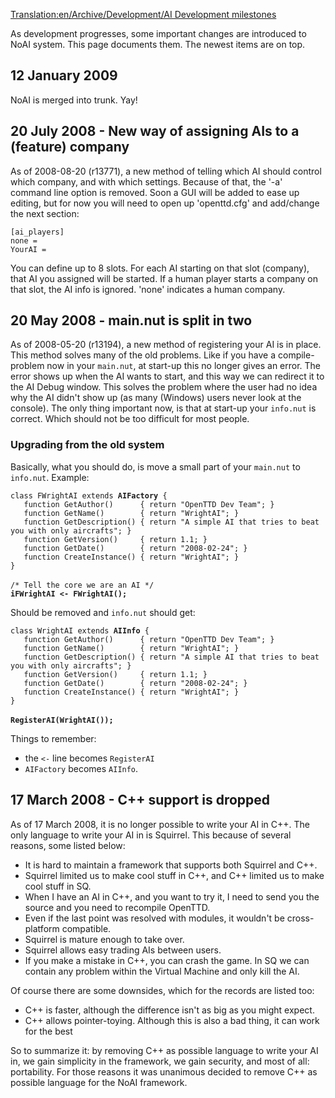 [[Translation:en/Archive/Development/AI Development milestones]]


{{en/Development/Script/Navigation}}
As development progresses, some important changes are introduced to NoAI system. This page documents them. The newest items are on top.

== 12 January 2009 ==

NoAI is merged into trunk. Yay!

== 20 July 2008 - New way of assigning AIs to a (feature) company ==

As of 2008-08-20 (r13771), a new method of telling which AI should control which company, and with which settings. Because of that, the '-a' command line option is removed. Soon a GUI will be added to ease up editing, but for now you will need to open up 'openttd.cfg' and add/change the next section:

 [ai_players]
 none = 
 YourAI =

You can define up to 8 slots. For each AI starting on that slot (company), that AI you assigned will be started. If a human player starts a company on that slot, the AI info is ignored. 'none' indicates a human company.

== 20 May 2008 - main.nut is split in two ==

As of 2008-05-20 (r13194), a new method of registering your AI is in place. This method solves many of the old problems. Like if you have a compile-problem now in your <code>main.nut</code>, at start-up this no longer gives an error. The error shows up when the AI wants to start, and this way we can redirect it to the AI Debug window. This solves the problem where the user had no idea why the AI didn't show up (as many (Windows) users never look at the console). The only thing important now, is that at start-up your <code>info.nut</code> is correct. Which should not be too difficult for most people.

===Upgrading from the old system===

Basically, what you should do, is move a small part of your <code>main.nut</code> to <code>info.nut</code>. Example:

 class FWrightAI extends '''AIFactory''' {
 	function GetAuthor()      { return "OpenTTD Dev Team"; }
 	function GetName()        { return "WrightAI"; }
 	function GetDescription() { return "A simple AI that tries to beat you with only aircrafts"; }
 	function GetVersion()     { return 1.1; }
 	function GetDate()        { return "2008-02-24"; }
 	function CreateInstance() { return "WrightAI"; }
 }
 
 /* Tell the core we are an AI */
 '''iFWrightAI <- FWrightAI();'''

Should be removed and <code>info.nut</code> should get:

 class WrightAI extends '''AIInfo''' {
 	function GetAuthor()      { return "OpenTTD Dev Team"; }
 	function GetName()        { return "WrightAI"; }
 	function GetDescription() { return "A simple AI that tries to beat you with only aircrafts"; }
 	function GetVersion()     { return 1.1; }
 	function GetDate()        { return "2008-02-24"; }
 	function CreateInstance() { return "WrightAI"; }
 }
 
 '''RegisterAI(WrightAI());'''

Things to remember:
* the <code><-</code> line becomes <code>RegisterAI</code>
* <code>AIFactory</code> becomes <code>AIInfo</code>.

== 17 March 2008 - C++ support is dropped ==

As of 17 March 2008, it is no longer possible to write your AI in C++. The only language to write your AI in is Squirrel. This because of several reasons, some listed below:

* It is hard to maintain a framework that supports both Squirrel and C++.
* Squirrel limited us to make cool stuff in C++, and C++ limited us to make cool stuff in SQ.
* When I have an AI in C++, and you want to try it, I need to send you the source and you need to recompile OpenTTD.
* Even if the last point was resolved with modules, it wouldn't be cross-platform compatible.
* Squirrel is mature enough to take over.
* Squirrel allows easy trading AIs between users.
* If you make a mistake in C++, you can crash the game. In SQ we can contain any problem within the Virtual Machine and only kill the AI.

Of course there are some downsides, which for the records are listed too:

* C++ is faster, although the difference isn't as big as you might expect.
* C++ allows pointer-toying. Although this is also a bad thing, it can work for the best

So to summarize it: by removing C++ as possible language to write your AI in, we gain simplicity in the framework, we gain security, and most of all: portability. For those reasons it was unanimous decided to remove C++ as possible language for the NoAI framework.
